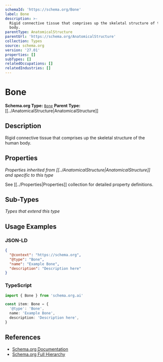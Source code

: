 ```yaml
---
schemaId: 'https://schema.org/Bone'
label: Bone
description: >-
  Rigid connective tissue that comprises up the skeletal structure of the human
  body.
parentType: AnatomicalStructure
parentUrl: 'https://schema.org/AnatomicalStructure'
collection: Types
source: schema.org
version: '27.01'
properties: []
subTypes: []
relatedOccupations: []
relatedIndustries: []
---
```

# Bone

**Schema.org Type:** [`Bone`](https://schema.org/Bone)
**Parent Type:** [[../AnatomicalStructure|AnatomicalStructure]]

## Description

Rigid connective tissue that comprises up the skeletal structure of the human body.

## Properties

*Properties inherited from [[../AnatomicalStructure|AnatomicalStructure]] and specific to this type*

See [[../Properties|Properties]] collection for detailed property definitions.

## Sub-Types

*Types that extend this type*

## Usage Examples

### JSON-LD

```json
{
  "@context": "https://schema.org",
  "@type": "Bone",
  "name": "Example Bone",
  "description": "Description here"
}
```

### TypeScript

```typescript
import { Bone } from 'schema.org.ai'

const item: Bone = {
  '@type': 'Bone',
  name: 'Example Bone',
  description: 'Description here',
}
```

## References

- [Schema.org Documentation](https://schema.org/Bone)
- [Schema.org Full Hierarchy](https://schema.org/docs/full.html)

